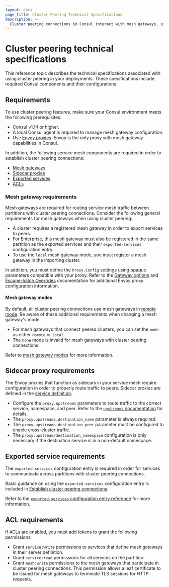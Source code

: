 ```yaml
---
layout: docs
page_title: Cluster Peering Technical Specifications 
description: >- 
  Cluster peering connections in Consul interact with mesh gateways, sidecar proxies, exported services, and ACLs. Learn about the configuration requirements for these components.
---
```


# Cluster peering technical specifications

This reference topic describes the technical specifications associated with using cluster peering in your deployments. These specifications include required Consul components and their configurations.

## Requirements

To use cluster peering features, make sure your Consul environment meets the following prerequisites:

- Consul v1.14 or higher.
- A local Consul agent is required to manage mesh gateway configuration.
- Use [Envoy proxies](/consul/docs/connect/proxies/envoy). Envoy is the only proxy with mesh gateway capabilities in Consul.

In addition, the following service mesh components are required in order to establish cluster peering connections:
  
- [Mesh gateways](#mesh-gateway-requirements)
- [Sidecar proxies](#sidecar-proxy-requirements)
- [Exported services](#exported-service-requirements)
- [ACLs](#acl-requirements)

### Mesh gateway requirements

Mesh gateways are required for routing service mesh traffic between partitions with cluster peering connections. Consider the following general requirements for mesh gateways when using cluster peering:

- A cluster requires a registered mesh gateway in order to export services to peers.
- For Enterprise, this mesh gateway must also be registered in the same partition as the exported services and their `exported-services` configuration entry.
- To use the `local` mesh gateway mode, you must register a mesh gateway in the importing cluster.

In addition, you must define the `Proxy.Config` settings using opaque parameters compatible with your proxy. Refer to the [Gateway options](/consul/docs/connect/proxies/envoy#gateway-options) and [Escape-hatch Overrides](/consul/docs/connect/proxies/envoy#escape-hatch-overrides) documentation for additional Envoy proxy configuration information.

#### Mesh gateway modes

By default, all cluster peering connections use mesh gateways in [remote mode](/consul/docs/connect/gateways/mesh-gateway/service-to-service-traffic-wan-datacenters#remote). Be aware of these additional requirements when changing a mesh gateway's mode.

- For mesh gateways that connect peered clusters, you can set the `mode` as either `remote` or `local`.
- The `none` mode is invalid for mesh gateways with cluster peering connections.

Refer to [mesh gateway modes](/consul/docs/connect/gateways/mesh-gateway#modes) for more information.

## Sidecar proxy requirements

The Envoy proxies that function as sidecars in your service mesh require configuration in order to properly route traffic to peers. Sidecar proxies are defined in the [service definition](/consul/docs/discovery/services).

- Configure the `proxy.upstreams` parameters to route traffic to the correct service, namespace, and peer. Refer to the [`upstreams` documentation](/consul/docs/connect/registration/service-registration#upstream-configuration-reference) for details.
- The `proxy.upstreams.destination_name` parameter is always required.
- The `proxy.upstreams.destination_peer` parameter must be configured to enable cross-cluster traffic.
- The `proxy.upstream/destination_namespace` configuration is only necessary if the destination service is in a non-default namespace.

## Exported service requirements

The `exported-services` configuration entry is required in order for services to communicate across partitions with cluster peering connections.

Basic guidance on using the `exported-services` configuration entry is included in [Establish cluster peering connections](/consul/docs/connect/cluster-peering/usage/create-cluster-peering).

Refer to the [`exported-services` configuration entry reference](/consul/docs/connect/config-entries/exported-services) for more information.

## ACL requirements

If ACLs are enabled, you must add tokens to grant the following permissions:

- Grant `service:write` permissions to services that define mesh gateways in their server definition.
- Grant `service:read` permissions for all services on the partition.
- Grant `mesh:write` permissions to the mesh gateways that participate in cluster peering connections. This permission allows a leaf certificate to be issued for mesh gateways to terminate TLS sessions for HTTP requests.